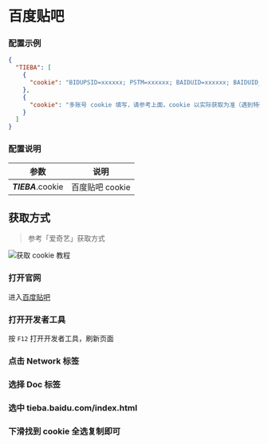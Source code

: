 
<Cards>
  <Card
    title="AcFun"
    href="/settings/acfun"
  />
  <Card
    title="阿里云盘"
    href="/settings/aliyun"
  />
  <Card
    title="奥拉星"
    href="/settings/aolaxing"
  />
  <Card
    title="Baidu 站点提交"
    href="/settings/baidu"
  />
  <Card
    title="Bilibili"
    href="/settings/bilibili"
  />
  <Card
    title="恩山无线论坛"
    href="/settings/enshan"
  />
  <Card
    title="i茅台"
    href="/settings/imaotai"
  />
  <Card
    title="爱奇艺"
    href="/settings/iqiyi"
  />
  <Card
    title="全民 K 歌"
    href="/settings/kgqq"
  />
  <Card
    title="小米运动"
    href="/settings/mimotion"
  />
  <Card
    title="什么值得买"
    href="/settings/smzdm"
  />
  <Card
    title="百度贴吧"
    href="/settings/tieba"
  />
  <Card
    title="V2EX"
    href="/settings/v2ex"
  />
  <Card
    title="有道云笔记"
    href="/settings/youdao"
  />
</Cards>

# 百度贴吧

### 配置示例

```json filename="config.json" copy
{
  "TIEBA": [
    {
      "cookie": "BIDUPSID=xxxxxx; PSTM=xxxxxx; BAIDUID=xxxxxx; BAIDUID_BFESS=xxxxxx; delPer=xxxxxx; PSINO=xxxxxx; H_PS_PSSID=xxxxxx; BA_HECTOR=xxxxxx; BDORZ=xxxxxx; TIEBA_USERTYPE=xxxxxx; st_key_id=xxxxxx; BDUSS=xxxxxx; BDUSS_BFESS=xxxxxx; STOKEN=xxxxxx; TIEBAUID=xxxxxx; ab_sr=xxxxxx; st_data=xxxxxx; st_sign=xxxxxx;"
    },
    {
      "cookie": "多账号 cookie 填写，请参考上面，cookie 以实际获取为准（遇到特殊字符如双引号\" 请加反斜杠转义）"
    }
  ]
}
```

### 配置说明

|        参数        |      说明       |
| :----------------: | :-------------: |
| _**TIEBA**_.cookie | 百度贴吧 cookie |

## 获取方式

> 参考「爱奇艺」获取方式

![获取 cookie 教程](../img/iqiyi_cookie.png)

<Steps>

### 打开官网

进入[百度贴吧](https://tieba.baidu.com/index.html)

### 打开开发者工具

按 `F12` 打开开发者工具，刷新页面

### 点击 Network 标签

### 选择 Doc 标签

### 选中 tieba.baidu.com/index.html

### 下滑找到 cookie 全选复制即可

</Steps>
